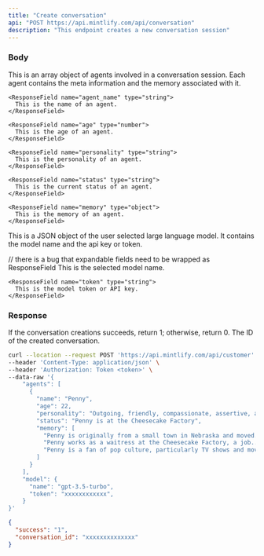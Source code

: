 ```yaml
---
title: "Create conversation"
api: "POST https://api.mintlify.com/api/conversation"
description: "This endpoint creates a new conversation session"
---
```


### Body

<ParamField body="agents" type="object">
  This is an array object of agents involved in a conversation
  session. Each agent contains the meta information and the memory
  associated with it.

  <Expandable title="Fields">
  
    <ResponseField name="agent_name" type="string">
      This is the name of an agent.
    </ResponseField>

    <ResponseField name="age" type="number">
      This is the age of an agent.
    </ResponseField>

    <ResponseField name="personality" type="string">
      This is the personality of an agent.
    </ResponseField>

    <ResponseField name="status" type="string">
      This is the current status of an agent.
    </ResponseField>

    <ResponseField name="memory" type="object">
      This is the memory of an agent.
    </ResponseField>

  </Expandable>

</ParamField>

<ParamField body="model" type="object">
  This is a JSON object of the user selected large language model. It contains
  the model name and the api key or token.
  
  // there is a bug that expandable fields need to be wrapped as ResponseField
  <Expandable title="Fields">
    <ResponseField name="name" type="string">
      This is the selected model name.
    </ResponseField>

    <ResponseField name="token" type="string">
      This is the model token or API key.
    </ResponseField>

  </Expandable>
</ParamField>

### Response

<ResponseField name="success" type="number">
  If the conversation creations succeeds, return 1; otherwise, return 0.
</ResponseField>

<ResponseField name="conversation_id" type="string">
  The ID of the created conversation.
</ResponseField>

<RequestExample>

```bash Example Request
curl --location --request POST 'https://api.mintlify.com/api/customer' \
--header 'Content-Type: application/json' \
--header 'Authorization: Token <token>' \
--data-raw '{
    "agents": [
      {
        "name": "Penny",
        "age": 22,
        "personality": "Outgoing, friendly, compassionate, assertive, and determined",
        "status": "Penny is at the Cheesecake Factory",
        "memory": [
          "Penny is originally from a small town in Nebraska and moved....",
          "Penny works as a waitress at the Cheesecake Factory, a job...",
          "Penny is a fan of pop culture, particularly TV shows and movies..."
        ]
      }
    ],
    "model": {
      "name": "gpt-3.5-turbo",
      "token": "xxxxxxxxxxxx",
    }
}'
```

</RequestExample>

<ResponseExample>

```json Response
{
  "success": "1",
  "conversation_id": "xxxxxxxxxxxxxx"
}
```

</ResponseExample>

